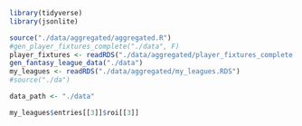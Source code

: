 ```r
library(tidyverse)
library(jsonlite)

source("./data/aggregated/aggregated.R")
#gen_player_fixtures_complete("./data", F)
player_fixtures <- readRDS("./data/aggregated/player_fixtures_complete.RDS")
gen_fantasy_league_data("./data")
my_leagues <- readRDS("./data/aggregated/my_leagues.RDS")
#source("./da")

data_path <- "./data"
```


```r
my_leagues$entries[[3]]$roi[[3]]
```


